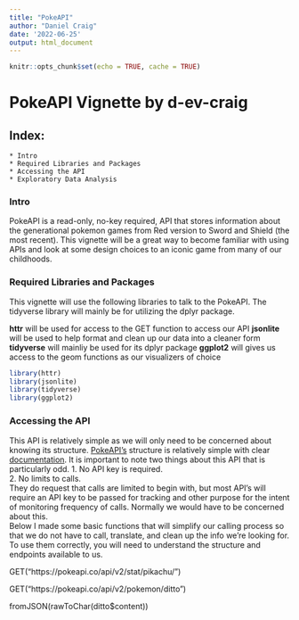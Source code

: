 ```yaml
---
title: "PokeAPI"
author: "Daniel Craig"
date: '2022-06-25'
output: html_document
---
```


```r
knitr::opts_chunk$set(echo = TRUE, cache = TRUE)
```


# PokeAPI Vignette by d-ev-craig

## Index:  
    * Intro
    * Required Libraries and Packages
    * Accessing the API
    * Exploratory Data Analysis  
  
### Intro
PokeAPI is a read-only, no-key required, API that stores information about the generational pokemon games from Red version to Sword and Shield (the most recent). This vignette will be a great way to become familiar with using APIs and look at some design choices to an iconic game from many of our childhoods.  

### Required Libraries and Packages  
This vignette will use the following libraries to talk to the PokeAPI. The tidyverse library will mainly be for utilizing the dplyr package.  

**httr** will be used for access to the GET function to access our API
**jsonlite** will be used to help format and clean up our data into a cleaner form
**tidyverse** will mainliy be used for its dplyr package
**ggplot2** will gives us access to the geom functions as our visualizers of choice

```r
library(httr)
library(jsonlite)
library(tidyverse)
library(ggplot2)
```

### Accessing the API  
  This API is relatively simple as we will only need to be concerned about knowing its structure. [PokeAPI's](https://pokeapi.co/) structure is relatively simple with clear [documentation](https://pokeapi.co/docs/v2). It is important to note two things about this API that is particularly odd.
  1. No API key is required.  
  2. No limits to calls.  
  They do request that calls are limited to begin with, but most API's will require an API key to be passed for tracking and other purpose for the intent of monitoring frequency of calls. Normally we would have to be concerned about this.  
  Below I made some basic functions that will simplify our calling process so that we do not have to call, translate, and clean up the info we're looking for. To use them correctly, you will need to understand the structure and endpoints available to us.



GET("https://pokeapi.co/api/v2/stat/pikachu/")

GET("https://pokeapi.co/api/v2/pokemon/ditto")

fromJSON(rawToChar(ditto$content))